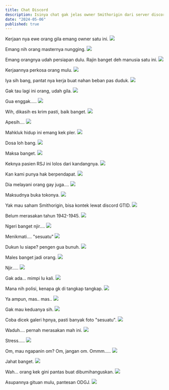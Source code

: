 ```yaml
---
title: Chat Discord
description: Isinya chat gak jelas owner Smithorigin dari server discord GTID. 
date: "2024-05-06"
published: true
---
```


Kerjaan nya ewe orang gila emang owner satu ini.
![](/dosa/chat-discord/1.png)

Emang nih orang masternya nungging.
![](/dosa/chat-discord/2.png)

Emang orangnya udah persiapan dulu. Rajin banget deh manusia satu ini.
![](/dosa/chat-discord/3.png)

Kerjaannya perkosa orang mulu.
![](/dosa/chat-discord/4.png)

Iya sih bang, pantat nya kerja buat nahan beban pas duduk.
![](/dosa/chat-discord/5.png)

Gak tau lagi ini orang, udah gila.
![](/dosa/chat-discord/6.png)

Gua enggak.....
![](/dosa/chat-discord/7.png)

Wih, dikasih es krim pasti, baik banget.
![](/dosa/chat-discord/8.png)

Apesih....
![](/dosa/chat-discord/9.png)

Mahkluk hidup ini emang kek pler.
![](/dosa/chat-discord/10.png)

Dosa loh bang.
![](/dosa/chat-discord/11.png)

Maksa banget.
![](/dosa/chat-discord/12.png)

Keknya pasien RSJ ini lolos dari kandangnya.
![](/dosa/chat-discord/13.png)

Kan kami punya hak berpendapat.
![](/dosa/chat-discord/14.png)

Dia melayani orang gay juga....
![](/dosa/chat-discord/15.png)

Maksudnya buka tokonya.
![](/dosa/chat-discord/16.png)

Yak mau saham Smithorigin, bisa kontek lewat discord GTID.
![](/dosa/chat-discord/17.png)

Belum merasakan tahun 1942-1945.
![](/dosa/chat-discord/18.png)

Ngeri banget njir....
![](/dosa/chat-discord/19.png)

Menikmati.... "sesuatu"
![](/dosa/chat-discord/20.png)

Dukun lu siape? pengen gua bunuh.
![](/dosa/chat-discord/21.png)

Males banget jadi orang.
![](/dosa/chat-discord/22.png)

Njir.....
![](/dosa/chat-discord/23.png)

Gak ada... mimpi lu kali.
![](/dosa/chat-discord/24.png)

Mana nih polisi, kenapa gk di tangkap tangkap.
![](/dosa/chat-discord/25.png)

Ya ampun, mas.. mas..
![](/dosa/chat-discord/26.png)

Gak mau keduanya sih.
![](/dosa/chat-discord/27.png)

Coba dicek galeri hpnya, pasti banyak foto "sesuatu".
![](/dosa/chat-discord/28.png)

Waduh.... pernah merasakan mah ini.
![](/dosa/chat-discord/29.png)

Stress.....
![](/dosa/chat-discord/30.png)

Om, mau ngapanin om? Om, jangan om. Ommm.....
![](/dosa/chat-discord/31.png)

Jahat banget.
![](/dosa/chat-discord/32.png)

Wah... orang kek gini pantas buat dibumihanguskan.
![](/dosa/chat-discord/33.png)

Asupannya gituan mulu, pantesan ODGJ.
![](/dosa/chat-discord/33.png)